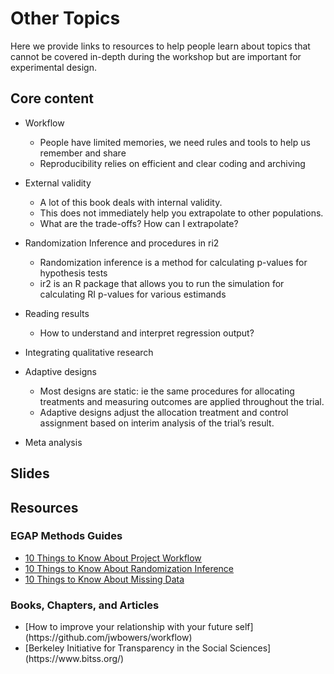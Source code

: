 # Other Topics {.tabset}

Here we provide links to resources to help people learn about topics that cannot be covered in-depth during the workshop but are important for experimental design.

## Core content
 
- Workflow
  - People have limited memories, we need rules and tools to help us remember and share
  - Reproducibility relies on efficient and clear coding and archiving

- External validity
  - A lot of this book deals with internal validity. 
  - This does not immediately help you extrapolate to other populations. 
  - What are the trade-offs? How can I extrapolate?

- Randomization Inference and procedures in ri2
  - Randomization inference is a method for calculating p-values for hypothesis tests
  - ir2 is an R package that allows you to run the simulation for calculating RI p-values for various estimands

- Reading results
  - How to understand and interpret regression output? 
  
- Integrating qualitative research 

- Adaptive designs
  - Most designs are static: ie the same procedures for allocating treatments and measuring outcomes are applied throughout the trial. 
  - Adaptive designs adjust the allocation treatment and control assignment based on interim analysis of the trial’s result.

- Meta analysis

## Slides

## Resources

### EGAP Methods Guides

- [10 Things to Know About Project Workflow](https://egap.org/resource/10-things-to-know-about-project-workflow/)
- [10 Things to Know About Randomization Inference](https://egap.org/resource/10-things-to-know-about-randomization-inference/)
- [10 Things to Know About Missing Data](https://egap.org/resource/10-things-to-know-about-missing-data/)

### Books, Chapters, and Articles

 - [How to improve your relationship with your future self] (https://github.com/jwbowers/workflow)
 - [Berkeley Initiative for Transparency in the Social Sciences] (https://www.bitss.org/)
 

